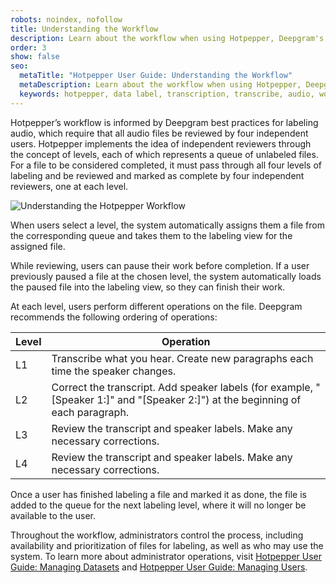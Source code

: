 ```yaml
---
robots: noindex, nofollow
title: Understanding the Workflow
description: Learn about the workflow when using Hotpepper, Deepgram's on-premises data labeling tool.
order: 3
show: false
seo:
  metaTitle: "Hotpepper User Guide: Understanding the Workflow"
  metaDescription: Learn about the workflow when using Hotpepper, Deepgram's on-premises data labeling tool.
  keywords: hotpepper, data label, transcription, transcribe, audio, workflow
---
```


Hotpepper’s workflow is informed by Deepgram best practices for labeling audio, which require that all audio files be reviewed by four independent users. Hotpepper implements the idea of independent reviewers through the concept of levels, each of which represents a queue of unlabeled files. For a file to be considered completed, it must pass through all four levels of labeling and be reviewed and marked as complete by four independent reviewers, one at each level.

![Understanding the Hotpepper Workflow](/hotpepper-workflow.png)

When users select a level, the system automatically assigns them a file from the corresponding queue and takes them to the labeling view for the assigned file.

<Alert type="info">

While reviewing, users can pause their work before completion. If a user previously paused a file at the chosen level, the system automatically loads the paused file into the labeling view, so they can finish their work.

</Alert>

At each level, users perform different operations on the file. Deepgram recommends the following ordering of operations:

| Level | Operation |
| ----- |----- |
| L1 | Transcribe what you hear. Create new paragraphs each time the speaker changes. |
| L2 | Correct the transcript. Add speaker labels (for example, "[Speaker 1:]" and "[Speaker 2:]") at the beginning of each paragraph. |
| L3 | Review the transcript and speaker labels. Make any necessary corrections. |
| L4 | Review the transcript and speaker labels. Make any necessary corrections. |

Once a user has finished labeling a file and marked it as done, the file is added to the queue for the next labeling level, where it will no longer be available to the user.

<Alert type="info">

Throughout the workflow, administrators control the process, including availability and prioritization of files for labeling, as well as who may use the system. To learn more about administrator operations, visit [Hotpepper User Guide: Managing Datasets](/on-prem/optional-components/hotpepper/managing-datasets/) and [Hotpepper User Guide: Managing Users](/on-prem/optional-components/hotpepper/managing-users/).

</Alert>